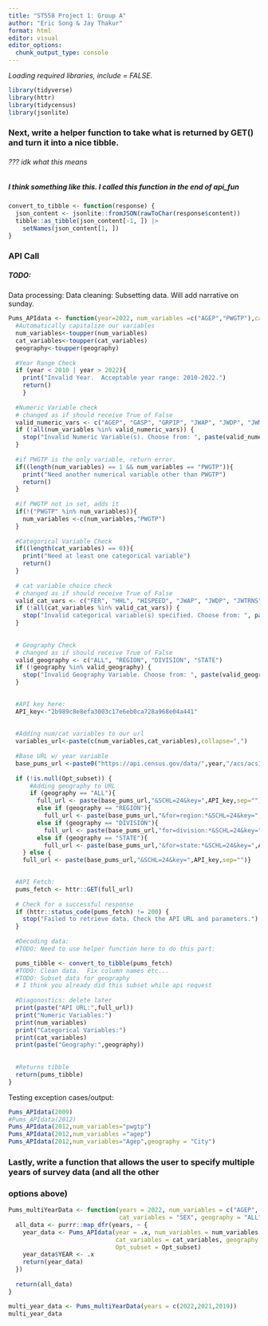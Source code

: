 ```yaml
---
title: "ST558 Project 1: Group A"
author: "Eric Song & Jay Thakur"
format: html
editor: visual
editor_options: 
  chunk_output_type: console
---
```


*Loading required libraries, include = FALSE.*

```r
library(tidyverse)
library(httr)
library(tidycensus)
library(jsonlite)
```

### Next, write a helper function to take what is returned by GET() and turn it into a nice tibble.

###### ??? idk what this means

##### I think something like this. I called this function in the end of api_fun

```r
convert_to_tibble <- function(response) {
  json_content <- jsonlite::fromJSON(rawToChar(response$content))
  tibble::as_tibble(json_content[-1, ]) |>
    setNames(json_content[1, ])
}

```

### API Call

##### TODO:

Data processing: Data cleaning: Subsetting data. Will add narrative on sunday.

```r
Pums_APIdata <- function(year=2022, num_variables =c("AGEP","PWGTP"),cat_variables="SEX",geography="ALL",Opt_subset=NULL){
  #Automatically capitalize our variables
  num_variables<-toupper(num_variables)
  cat_variables<-toupper(cat_variables)
  geography<-toupper(geography) 
  
  #Year Range Check
  if (year < 2010 | year > 2022){
    print("Invalid Year.  Acceptable year range: 2010-2022.")
    return()
    }
  
  #Numeric Variable check
  # changed as if should receive True of False
  valid_numeric_vars <- c("AGEP", "GASP", "GRPIP", "JWAP", "JWDP", "JWMNP", "PWGTP")
  if (!all(num_variables %in% valid_numeric_vars)) {
    stop("Invalid Numeric Variable(s). Choose from: ", paste(valid_numeric_vars, collapse = ", "))
  }
  
  #if PWGTP is the only variable, return error.
  if((length(num_variables) == 1 && num_variables == "PWGTP")){
    print("Need another numerical variable other than PWGTP")
    return()
  }
  
  #if PWGTP not in set, adds it
  if(!("PWGTP" %in% num_variables)){
    num_variables <-c(num_variables,"PWGTP")
  }
  
  #Categorical Variable Check
  if((length(cat_variables) == 0)){
    print("Need at least one categorical variable")
    return()
  }
  
  # cat variable choice check
  # changed as if should receive True of False
  valid_cat_vars <- c("FER", "HHL", "HISPEED", "JWAP", "JWDP", "JWTRNS", "SCH", "SCHL", "SEX")
  if (!all(cat_variables %in% valid_cat_vars)) {
    stop("Invalid categorical variable(s) specified. Choose from: ", paste(valid_cat_vars, collapse = ", "))
  }
  
  
  # Geography Check
  # changed as if should receive True of False
  valid_geography <- c("ALL", "REGION", "DIVISION", "STATE")
  if (!geography %in% valid_geography) {
    stop("Invalid Geography Variable. Choose from: ", paste(valid_geography, collapse = ", "))
  }

  
  #API key here:
  API_key<-"2b989c8e8efa3003c17e6eb0ca728a968e04a441" 
  
  
  #Adding num/cat variables to our url
  variables_url<-paste(c(num_variables,cat_variables),collapse=",")
  
  #Base URL w/ year variable
  base_pums_url <-paste0("https://api.census.gov/data/",year,"/acs/acs1/pums?get=",variables_url)
  
  if (!is.null(Opt_subset)) {
      #Adding geography to URL
      if (geography == "ALL"){
        full_url <- paste(base_pums_url,"&SCHL=24&key=",API_key,sep="")}
        else if (geography == "REGION"){
          full_url <- paste(base_pums_url,"&for=region:*&SCHL=24&key=",API_key,sep="")}
        else if (geography == "DIVISION"){
          full_url <- paste(base_pums_url,"for=division:*&SCHL=24&key=",API_key,sep="")}
        else if (geography == "STATE"){
          full_url <- paste(base_pums_url,"&for=state:*&SCHL=24&key=",API_key,sep="")}
    } else {
    full_url <- paste(base_pums_url,"&SCHL=24&key=",API_key,sep="")}

  
  #API Fetch:
  pums_fetch <- httr::GET(full_url)
  
  # Check for a successful response
  if (httr::status_code(pums_fetch) != 200) {
    stop("Failed to retrieve data. Check the API URL and parameters.")
  }
  
  #Decoding data: 
  #TODO: Need to use helper function here to do this part:

  pums_tibble <- convert_to_tibble(pums_fetch)
  #TODO: Clean data.  Fix column names etc...
  #TODO: Subset data for geography
  # I think you already did this subset while api request
  
  #Diagonostics: delete later
  print(paste("API URL:",full_url))
  print("Numeric Variables:")
  print(num_variables)
  print("Categorical Variables:")
  print(cat_variables)
  print(paste("Geography:",geography))
  
  
  #Returns tibble
  return(pums_tibble)
}
```

Testing exception cases/output:

```r
Pums_APIdata(2009)
#Pums_APIdata(2012)
Pums_APIdata(2012,num_variables="pwgtp")
Pums_APIdata(2012,num_variables ="agep")
Pums_APIdata(2012,num_variables="Agep",geography = "City")
```

### Lastly, write a function that allows the user to specify multiple years of survey data (and all the other

### options above)

```r
Pums_multiYearData <- function(years = 2022, num_variables = c("AGEP", "PWGTP"), 
                               cat_variables = "SEX", geography = "ALL", Opt_subset = NULL) {
  all_data <- purrr::map_dfr(years, ~ {
    year_data <- Pums_APIdata(year = .x, num_variables = num_variables, 
                              cat_variables = cat_variables, geography = geography, 
                              Opt_subset = Opt_subset)
    year_data$YEAR <- .x
    return(year_data)
  })
  
  return(all_data)
}
```

```r
multi_year_data <- Pums_multiYearData(years = c(2022,2021,2019))
multi_year_data

```
